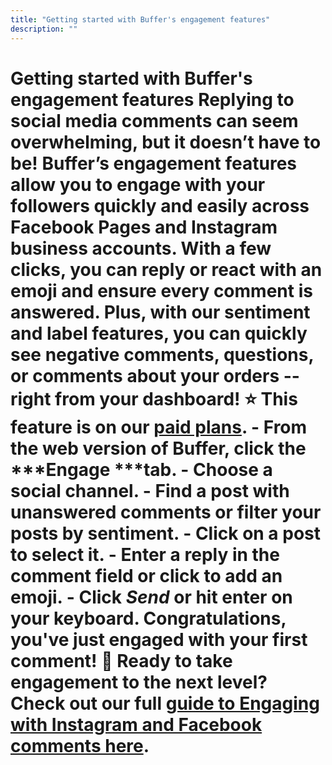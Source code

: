 ```yaml
---
title: "Getting started with Buffer's engagement features"
description: ""
---
```


# Getting started with Buffer's engagement features Replying to social media comments can seem overwhelming, but it doesn’t have to be! Buffer’s engagement features allow you to engage with your followers quickly and easily across Facebook Pages and Instagram business accounts. With a few clicks, you can reply or react with an emoji and ensure every comment is answered. Plus, with our sentiment and label features, you can quickly see negative comments, questions, or comments about your orders -- right from your dashboard! ⭐️ This feature is on our [paid plans](https://buffer.com/pricing). - From the web version of Buffer, click the ***Engage ***tab. - Choose a social channel. - Find a post with unanswered comments or filter your posts by sentiment. - Click on a post to select it. - Enter a reply in the comment field or click to add an emoji. - Click ***Send*** or hit enter on your keyboard. Congratulations, you've just engaged with your first comment! 🎉 **Ready to take engagement to the next level?** Check out our full [guide to Engaging with Instagram and Facebook comments here](https://buffer.helpscoutdocs.com/article/592-engaging-with-facebook-and-instagram-comments).